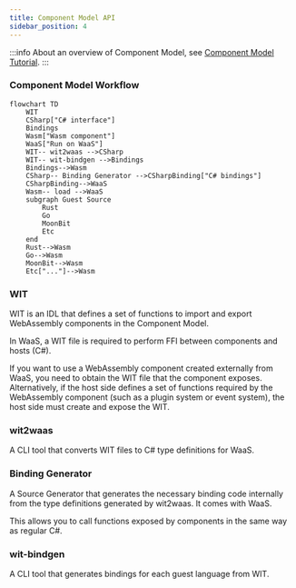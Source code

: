 ```yaml
---
title: Component Model API
sidebar_position: 4
---
```



:::info
About an overview of Component Model, see [Component Model Tutorial](./../getting-started/component-model.md).
:::

### Component Model Workflow

```mermaid
flowchart TD
    WIT
    CSharp["C# interface"]
    Bindings
    Wasm["Wasm component"]
    WaaS["Run on WaaS"]
    WIT-- wit2waas -->CSharp
    WIT-- wit-bindgen -->Bindings
    Bindings-->Wasm
    CSharp-- Binding Generator -->CSharpBinding["C# bindings"]
    CSharpBinding-->WaaS
    Wasm-- load -->WaaS
    subgraph Guest Source
        Rust
        Go
        MoonBit
        Etc
    end
    Rust-->Wasm
    Go-->Wasm
    MoonBit-->Wasm
    Etc["..."]-->Wasm
```

### WIT

WIT is an IDL that defines a set of functions to import and export WebAssembly components in the Component Model.

In WaaS, a WIT file is required to perform FFI between components and hosts (C#).

If you want to use a WebAssembly component created externally from WaaS, you need to obtain the WIT file that the component exposes.  
Alternatively, if the host side defines a set of functions required by the WebAssembly component (such as a plugin system or event system), the host side must create and expose the WIT.

### wit2waas

A CLI tool that converts WIT files to C# type definitions for WaaS.

### Binding Generator

A Source Generator that generates the necessary binding code internally from the type definitions generated by wit2waas. It comes with WaaS.

This allows you to call functions exposed by components in the same way as regular C#.

### wit-bindgen

A CLI tool that generates bindings for each guest language from WIT.


<DocCardList />